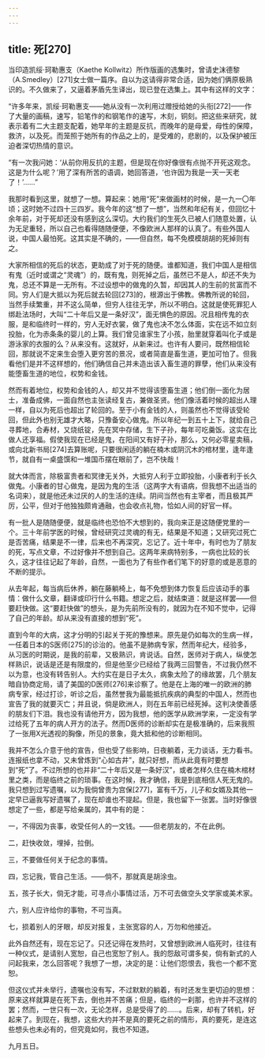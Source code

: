 ```yaml
---
---
---
```

title: 死[270]
---




当印造凯绥·珂勒惠支（Kaethe Kollwitz）所作版画的选集时，曾请史沫德黎（A.Smedley）[271]女士做一篇序。自以为这请得非常合适，因为她们俩原极熟识的。不久做来了，又逼着茅盾先生译出，现已登在选集上。其中有这样的文字：

“许多年来，凯绥·珂勒惠支——她从没有一次利用过赠授给她的头衔[272]——作了大量的画稿，速写，铅笔作的和钢笔作的速写，木刻，铜刻。把这些来研究，就表示着有二大主题支配着，她早年的主题是反抗，而晚年的是母爱，母性的保障，救济，以及死。而笼照于她所有的作品之上的，是受难的，悲剧的，以及保护被压迫者深切热情的意识。

“有一次我问她：‘从前你用反抗的主题，但是现在你好像很有点抛不开死这观念。这是为什么呢？’用了深有所苦的语调，她回答道，‘也许因为我是一天一天老了！’……”

我那时看到这里，就想了一想。算起来：她用“死”来做画材的时候，是一九一〇年顷；这时她不过四十三四岁。我今年的这“想了一想”，当然和年纪有关，但回忆十余年前，对于死却还没有感到这么深切。大约我们的生死久已被人们随意处置，认为无足重轻，所以自己也看得随随便便，不像欧洲人那样的认真了。有些外国人说，中国人最怕死。这其实是不确的，——但自然，每不免模模胡胡的死掉则有之。

大家所相信的死后的状态，更助成了对于死的随便。谁都知道，我们中国人是相信有鬼（近时或谓之“灵魂”）的，既有鬼，则死掉之后，虽然已不是人，却还不失为鬼，总还不算是一无所有。不过设想中的做鬼的久暂，却因其人的生前的贫富而不同。穷人们是大抵以为死后就去轮回[273]的，根源出于佛教。佛教所说的轮回，当然手续繁重，并不这么简单，但穷人往往无学，所以不明白。这就是使死罪犯人绑赴法场时，大叫“二十年后又是一条好汉”，面无惧色的原因。况且相传鬼的衣服，是和临终时一样的，穷人无好衣裳，做了鬼也决不怎么体面，实在远不如立刻投胎，化为赤条条的婴儿的上算。我们曾见谁家生了小孩，胎里就穿着叫化子或是游泳家的衣服的么？从来没有。这就好，从新来过。也许有人要问，既然相信轮回，那就说不定来生会堕入更穷苦的景况，或者简直是畜生道，更加可怕了。但我看他们是并不这样想的，他们确信自己并未造出该入畜生道的罪孽，他们从来没有能堕畜生道的地位，权势和金钱。

然而有着地位，权势和金钱的人，却又并不觉得该堕畜生道；他们倒一面化为居士，准备成佛，一面自然也主张读经复古，兼做圣贤。他们像活着时候的超出人理一样，自以为死后也超出了轮回的。至于小有金钱的人，则虽然也不觉得该受轮回，但此外也别无雄才大略，只豫备安心做鬼。所以年纪一到五十上下，就给自己寻葬地，合寿材，又烧纸锭，先在冥中存储，生下子孙，每年可吃羹饭。这实在比做人还享福。假使我现在已经是鬼，在阳间又有好子孙，那么，又何必零星卖稿，或向北新书局[274]去算账呢，只要很闲适的躺在楠木或阴沉木的棺材里，逢年逢节，就自有一桌盛馔和一堆国币摆在眼前了，岂不快哉！

就大体而言，除极富贵者和冥律无关外，大抵穷人利于立即投胎，小康者利于长久做鬼。小康者的甘心做鬼，是因为鬼的生活（这两字大有语病，但我想不出适当的名词来），就是他还未过厌的人的生活的连续。阴间当然也有主宰者，而且极其严厉，公平，但对于他独独颇肯通融，也会收点礼物，恰如人间的好官一样。

有一批人是随随便便，就是临终也恐怕不大想到的，我向来正是这随便党里的一个。三十年前学医的时候，曾经研究过灵魂的有无，结果是不知道；又研究过死亡是否苦痛，结果是不一律，后来也不再深究，忘记了。近十年中，有时也为了朋友的死，写点文章，不过好像并不想到自己。这两年来病特别多，一病也比较的长久，这才往往记起了年龄，自然，一面也为了有些作者们笔下的好意的或是恶意的不断的提示。

从去年起，每当病后休养，躺在藤躺椅上，每不免想到体力恢复后应该动手的事情：做什么文章，翻译或印行什么书籍。想定之后，就结束道：就是这样罢——但要赶快做。这“要赶快做”的想头，是为先前所没有的，就因为在不知不觉中，记得了自己的年龄。却从来没有直接的想到“死”。

直到今年的大病，这才分明的引起关于死的豫想来。原先是仍如每次的生病一样，一任着日本的S医师[275]的诊治的。他虽不是肺病专家，然而年纪大，经验多，从习医的时期说，是我的前辈，又极熟识，肯说话。自然，医师对于病人，纵使怎样熟识，说话是还是有限度的，但是他至少已经给了我两三回警告，不过我仍然不以为意，也没有转告别人。大约实在是日子太久，病象太险了的缘故罢，几个朋友暗自协商定局，请了美国的D医师[276]来诊察了。他是在上海的唯一的欧洲的肺病专家，经过打诊，听诊之后，虽然誉我为最能抵抗疾病的典型的中国人，然而也宣告了我的就要灭亡；并且说，倘是欧洲人，则在五年前已经死掉。这判决使善感的朋友们下泪。我也没有请他开方，因为我想，他的医学从欧洲学来，一定没有学过给死了五年的病人开方的法子。然而D医师的诊断却实在是极准确的，后来我照了一张用X光透视的胸像，所见的景象，竟大抵和他的诊断相同。

我并不怎么介意于他的宣告，但也受了些影响，日夜躺着，无力谈话，无力看书。连报纸也拿不动，又未曾炼到“心如古井”，就只好想，而从此竟有时要想到“死”了。不过所想的也并非“二十年后又是一条好汉”，或者怎样久住在楠木棺材里之类，而是临终之前的琐事。在这时候，我才确信，我是到底相信人死无鬼的。我只想到过写遗嘱，以为我倘曾贵为宫保[277]，富有千万，儿子和女婿及其他一定早已逼我写好遗嘱了，现在却谁也不提起。但是，我也留下一张罢。当时好像很想定了一些，都是写给亲属的，其中有的是：

一，不得因为丧事，收受任何人的一文钱。——但老朋友的，不在此例。

二，赶快收敛，埋掉，拉倒。

三，不要做任何关于纪念的事情。

四，忘记我，管自己生活。——倘不，那就真是胡涂虫。

五，孩子长大，倘无才能，可寻点小事情过活，万不可去做空头文学家或美术家。

六，别人应许给你的事物，不可当真。

七，损着别人的牙眼，却反对报复，主张宽容的人，万勿和他接近。

此外自然还有，现在忘记了。只还记得在发热时，又曾想到欧洲人临死时，往往有一种仪式，是请别人宽恕，自己也宽恕了别人。我的怨敌可谓多矣，倘有新式的人问起我来，怎么回答呢？我想了一想，决定的是：让他们怨恨去，我也一个都不宽恕。

但这仪式并未举行，遗嘱也没有写，不过默默的躺着，有时还发生更切迫的思想：原来这样就算是在死下去，倒也并不苦痛；但是，临终的一刹那，也许并不这样的罢；然而，一世只有一次，无论怎样，总是受得了的……。后来，却有了转机，好起来了。到现在，我想，这些大约并不是真的要死之前的情形，真的要死，是连这些想头也未必有的，但究竟如何，我也不知道。

九月五日。